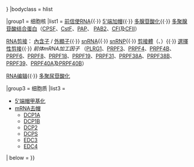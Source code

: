 {{Navbox
|name    = 转录后修饰
|title   = [[转录后修饰]]
|state = {{{state|{{{1|}}}}}}
|bodyclass = hlist

|group1  = 细胞核
|list1    = [[前信使RNA]]{{·}} [[5'端帽|5'端加帽]]{{·}} [[多腺苷酸化]]{{·}} [[多聚腺苷酸结合蛋白]]（[[切割和聚腺苷酸特異性因子|CPSF]]、[[切割刺激因子|CstF]]、[[多核苷酸腺苷酰基转移酶|PAP]]、
[[PABPN1|PAB2]]、[[剪切因子Ⅰ|CFI]]及[[剪切因子Ⅱ|CFII]]）

[[RNA剪接]]：
[[內含子]] / [[外顯子]]{{·}} [[snRNA]]{{·}} [[核小核糖核蛋白|snRNP]]{{·}} [[剪接體]]（{{link-en|次要剪切体|Minor spliceosome}}、{{link-en|U1 剪接体RNA|U1 spliceosomal RNA|U1}}）{{·}} [[選擇性剪接]]{{·}} ''前体mRNA加工因子'' （[[PLRG1]]、[[PRPF3]]、[[PRPF4]]、[[PRPF4B]]、[[PRPF6]]、[[PRPF8]]、[[PRPF18]]、[[PRPF19]]、[[PRPF31]]、[[PRPF38A]]、[[PRPF38B]]、[[PRPF39]]、[[PRPF40A]]及[[PRPF40B]]）

[[RNA编辑]]{{·}} [[多聚尿苷酸化]]

|group3  = 细胞质
|list3   = 
* [[5'端帽|5'端帽甲基化]]
* [[mRNA去帽]]
** [[DCP1A]]
** [[DCP1B]]
** [[DCP2]]
** [[DCPS]]
** [[EDC3]]
** [[EDC4]]

| below ={{Protein biosynthesis navs}}
}}
<noinclude>
{{Documentation
 | content =
{{Collapsible option |statename=optional}}

[[Category:蛋白质生物合成模板]]
}}<!--(end Documentation)-->
</noinclude>